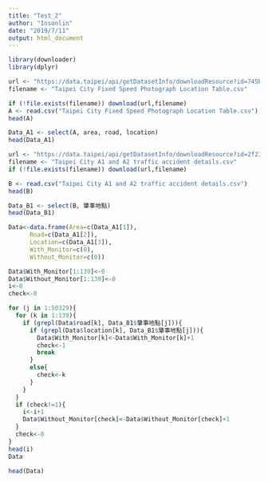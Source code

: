 ---
title: "Test_2"
author: "Insonlin"
date: "2019/7/11"
output: html_document
---

```{r}
library(downloader)
library(dplyr)
```

```{r}
url <- "https://data.taipei/api/getDatasetInfo/downloadResource?id=745b8808-061f-4f5b-9a62-da1590c049a9&rid=5012e8ba-5ace-4821-8482-ee07c147fd0a"
filename <- "Taipei City Fixed Speed Photograph Location Table.csv"
```

```{r}
if (!file.exists(filename)) download(url,filename)
A <- read.csv("Taipei City Fixed Speed Photograph Location Table.csv")
head(A)
```

```{r}
Data_A1 <- select(A, area, road, location)
head(Data_A1)
```

```{r}
url <- "https://data.taipei/api/getDatasetInfo/downloadResource?id=2f238b4f-1b27-4085-93e9-d684ef0e2735&rid=ea731a84-e4a1-4523-b981-b733beddbc1f"
filename <- "Taipei City A1 and A2 traffic accident details.csv"
if (!file.exists(filename)) download(url,filename)
```

```{r}
B <- read.csv("Taipei City A1 and A2 traffic accident details.csv")
head(B)
```

```{r}
Data_B1 <- select(B, 肇事地點)
head(Data_B1)
```

```{r}
Data<-data.frame(Area=c(Data_A1[1]), 
      Road=c(Data_A1[2]), 
      Location=c(Data_A1[3]), 
      With_Monitor=c(0),
      Without_Monitor=c(0))

Data$With_Monitor[1:139]<-0
Data$Without_Monitor[1:139]<-0
i<-0
check<-0

for (j in 1:50329){
  for (k in 1:139){
    if (grepl(Data$road[k], Data_B1$肇事地點[j])){
      if (grepl(Data$location[k], Data_B1$肇事地點[j])){
        Data$With_Monitor[k]<-Data$With_Monitor[k]+1
        check<-1
        break
      }
      else{
        check<-k
      }
    }
  }
  if (check!=1){
    i<-i+1
    Data$Without_Monitor[check]<-Data$Without_Monitor[check]+1
  }
  check<-0
}
head(i)
Data
```

```{r}
head(Data)
```
